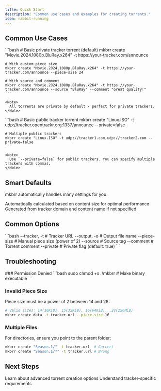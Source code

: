 ```yaml
---
title: Quick Start
description: "Common use cases and examples for creating torrents."
icon: rabbit-running
---
```


## Common Use Cases

<Tabs>
  <Tab title="Private Trackers">
    ```bash
    # Basic private tracker torrent (default)
    mkbrr create "Movie.2024.1080p.BluRay.x264" -t https://your-tracker.com/announce
    
    # With custom piece size
    mkbrr create "Movie.2024.1080p.BluRay.x264" -t https://your-tracker.com/announce --piece-size 24
    
    # With source and comment
    mkbrr create "Movie.2024.1080p.BluRay.x264" -t https://your-tracker.com/announce --source "BluRay" --comment "Great quality!"
    ```
    
    <Note>
      All torrents are private by default - perfect for private trackers.
    </Note>
  </Tab>
  
  <Tab title="Public Trackers">
    ```bash
    # Basic public tracker torrent
    mkbrr create "Linux.ISO" -t udp://tracker.opentrackr.org:1337/announce --private=false
    
    # Multiple public trackers
    mkbrr create "Linux.ISO" -t udp://tracker1.com,udp://tracker2.com --private=false
    ```
    
    <Note>
      Use `--private=false` for public trackers. You can specify multiple trackers with commas.
    </Note>
  </Tab>
</Tabs>

## Smart Defaults

mkbrr automatically handles many settings for you:

<CardGroup cols={2}>
  <Card title="Piece Size" icon="puzzle-piece">
    Automatically calculated based on content size for optimal performance
  </Card>
  <Card title="File Name" icon="file">
    Generated from tracker domain and content name if not specified
  </Card>
</CardGroup>

## Common Options

<Accordion title="Frequently Used Flags">
  ```bash
  --tracker, -t     # Tracker URL
  --output, -o      # Output file name
  --piece-size      # Manual piece size (power of 2)
  --source          # Source tag
  --comment         # Torrent comment
  --private         # Private flag (default: true)
  ```
</Accordion>

## Troubleshooting

<Accordion title="Common Issues">
  ### Permission Denied
  ```bash
  sudo chmod +x ./mkbrr  # Make binary executable
  ```
  
  ### Invalid Piece Size
  Piece size must be a power of 2 between 14 and 28:
  ```bash
  # Valid sizes: 14(16KiB), 15(32KiB), 16(64KiB)...28(256MiB)
  mkbrr create data -t tracker.url --piece-size 16
  ```
  
  ### Multiple Files
  For directories, ensure you point to the parent folder:
  ```bash
  mkbrr create "Season.1/" -t tracker.url  # Correct
  mkbrr create "Season.1/*" -t tracker.url # Wrong
  ```
</Accordion>

## Next Steps

<CardGroup cols={2}>
  <Card
    title="Creating Torrents"
    icon="wand-magic-sparkles"
    href="/guides/creating-torrents"
  >
    Learn about advanced torrent creation options
  </Card>
  <Card
    title="Tracker Rules"
    icon="shield"
    href="/features/tracker-rules"
  >
    Understand tracker-specific requirements
  </Card>
</CardGroup>
